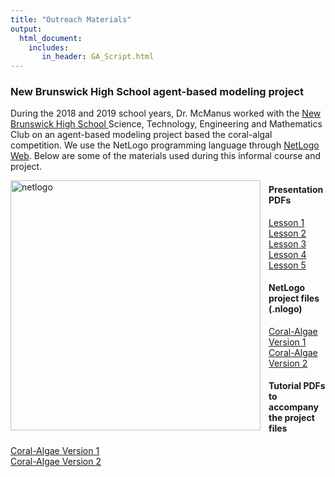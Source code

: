 ```yaml
---
title: "Outreach Materials"
output: 
  html_document:
    includes:
       in_header: GA_Script.html
---
```


### New Brunswick High School agent-based modeling project  
During the 2018 and 2019 school years, Dr. McManus worked with the <a href="http://hs.nbpschools.net/"> New Brunswick High School </a> Science, Technology, Engineering and Mathematics Club </a> on an agent-based modeling project based the coral-algal competition. We use the NetLogo programming language through <a href="https://netlogoweb.org"> NetLogo Web</a>. Below are some of the materials used during this informal course and project. <br>

<img src="netlogo.jpg" alt="netlogo" style="height: 400px; padding-right: 10px;" align="left">

#### Presentation PDFs
<a href="./NBHS/Lesson1.pdf"> Lesson 1 </a> <br>
<a href="./NBHS/Lesson2.pdf"> Lesson 2 </a> <br>
<a href="./NBHS/Lesson3.pdf"> Lesson 3 </a> <br>
<a href="./NBHS/Lesson4.pdf"> Lesson 4 </a> <br>
<a href="./NBHS/Lesson5.pdf"> Lesson 5 </a> <br>

#### NetLogo project files (.nlogo)
<a href="./NBHS/coral_algaeV1.nlogo" download> Coral-Algae Version 1 </a> <br>
<a href="./NBHS/coral_algaeV2.nlogo" download> Coral-Algae Version 2 </a> <br>

#### Tutorial PDFs to accompany the project files
<a href="./NBHS/coral_algaeV1.pdf"> Coral-Algae Version 1 </a> <br>
<a href="./NBHS/coral_algaeV2.pdf"> Coral-Algae Version 2 </a> <br>